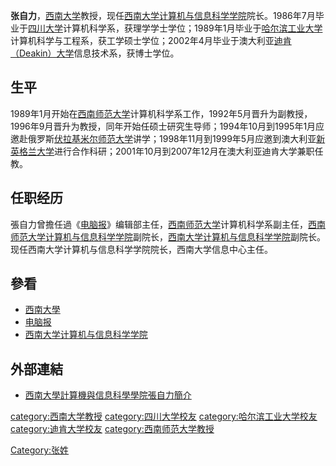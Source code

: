 '''张自力'''，[[西南大学|西南大学]]教授，现任[[西南大学计算机与信息科学学院|西南大学计算机与信息科学学院]]院长。1986年7月毕业于[[四川大学|四川大学]]计算机科学系，获理学学士学位；1989年1月毕业于[[哈尔滨工业大学|哈尔滨工业大学]]计算机科学与工程系，获工学硕士学位；2002年4月毕业于澳大利亚[[迪肯大学|迪肯（Deakin）大学]]信息技术系，获博士学位。

==生平==
1989年1月开始在[[西南师范大学|西南师范大学]]计算机科学系工作，1992年5月晋升为副教授，1996年9月晋升为教授，同年开始任硕士研究生导师；1994年10月到1995年1月应邀赴俄罗斯[[伏拉基米尔师范大学|伏拉基米尔师范大学]]讲学；1998年11月到1999年5月应邀到澳大利亚[[新英格兰大学|新英格兰大学]]进行合作科研；2001年10月到2007年12月在澳大利亚迪肯大学兼职任教。

==任职经历==
張自力曾擔任過《[[电脑报|电脑报]]》编辑部主任，[[西南师范大学|西南师范大学]]计算机科学系副主任，[[西南师范大学计算机与信息科学学院|西南师范大学计算机与信息科学学院]]副院长，[[西南大学计算机与信息科学学院|西南大学计算机与信息科学学院]]副院长。现任西南大学计算机与信息科学学院院长，西南大学信息中心主任。

==參看==
*[[西南大學|西南大學]]
*[[电脑报|电脑报]]
*[[西南大学计算机与信息科学学院|西南大学计算机与信息科学学院]]

==外部連結==
*[http://computer.swu.edu.cn/detailContent.do?id=787 西南大學計算機與信息科學學院張自力簡介]{{dead link|date=2018年2月 |bot=InternetArchiveBot |fix-attempted=yes }}

{{DEFAULTSORT:Z}}
[[category:西南大学教授|category:西南大学教授]]
[[category:四川大学校友|category:四川大学校友]]
[[category:哈尔滨工业大学校友|category:哈尔滨工业大学校友]]
[[category:迪肯大学校友|category:迪肯大学校友]]
[[category:西南师范大学教授|category:西南师范大学教授]]
[[Category:张姓|Category:张姓]]